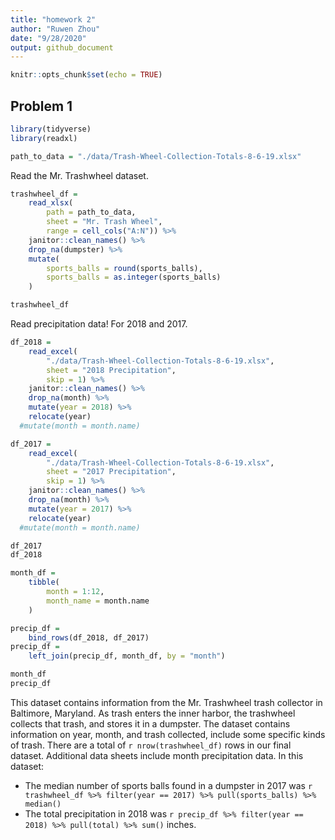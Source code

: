 ```yaml
---
title: "homework 2"
author: "Ruwen Zhou"
date: "9/28/2020"
output: github_document
---
```


```r
knitr::opts_chunk$set(echo = TRUE)
```

## Problem 1

```r
library(tidyverse)
library(readxl)
```


```r
path_to_data = "./data/Trash-Wheel-Collection-Totals-8-6-19.xlsx"
```


Read the Mr. Trashwheel dataset. 

```r
trashwheel_df = 
	read_xlsx(
		path = path_to_data,
		sheet = "Mr. Trash Wheel",
		range = cell_cols("A:N")) %>% 
	janitor::clean_names() %>% 
	drop_na(dumpster) %>% 
	mutate(
		sports_balls = round(sports_balls),
		sports_balls = as.integer(sports_balls)
	)
```

```r
trashwheel_df
```

Read precipitation data! For 2018 and 2017. 

```r
df_2018 = 
	read_excel(
		"./data/Trash-Wheel-Collection-Totals-8-6-19.xlsx",
		sheet = "2018 Precipitation",
		skip = 1) %>% 
	janitor::clean_names() %>% 
	drop_na(month) %>% 
	mutate(year = 2018) %>% 
	relocate(year)
  #mutate(month = month.name)

df_2017 = 
	read_excel(
		"./data/Trash-Wheel-Collection-Totals-8-6-19.xlsx",
		sheet = "2017 Precipitation",
		skip = 1) %>% 
	janitor::clean_names() %>% 
	drop_na(month) %>% 
	mutate(year = 2017) %>% 
	relocate(year)
  #mutate(month = month.name) 
```





```r
df_2017
df_2018
```


```r
month_df = 
	tibble(
		month = 1:12,
		month_name = month.name
	)

precip_df = 
	bind_rows(df_2018, df_2017)
precip_df =
	left_join(precip_df, month_df, by = "month")
```

```r
month_df
precip_df
```

This dataset contains information from the Mr. Trashwheel trash collector in Baltimore, Maryland. As trash enters the inner harbor, the trashwheel collects that trash, and stores it in a dumpster. The dataset contains information on year, month, and trash collected, include some specific kinds of trash. There are a total of `r nrow(trashwheel_df)` rows in our final dataset. Additional data sheets include month precipitation data. In this dataset:

* The median number of sports balls found in a dumpster in 2017 was `r trashwheel_df %>% filter(year == 2017) %>% pull(sports_balls) %>% median()`
* The total precipitation in 2018 was `r precip_df %>% filter(year == 2018) %>% pull(total) %>% sum()` inches.


